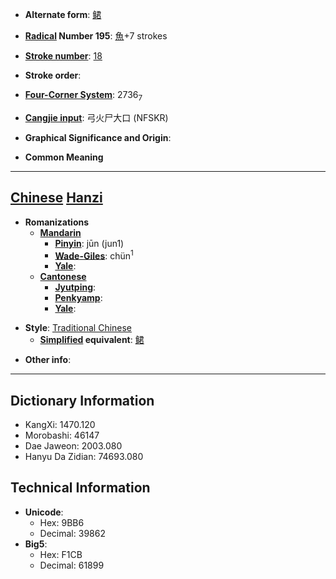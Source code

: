 * '''Alternate form''': [[鲪]]

* '''[[Wiktionary:Chinese radical index| Radical]] Number 195''': [[Wiktionary:Chinese radical index 魚|魚]]+7 strokes

* '''[[Wiktionary:Chinese total strokes index|Stroke number]]''': [[Wiktionary:Chinese total strokes index 18|18]]

* '''Stroke order''': 

* '''[[Wiktionary:Chinese four corner index|Four-Corner System]]''': 2736<sub>7</sub>

* '''[[Wiktionary:Chinese Cangjie index|Cangjie input]]''': 弓火尸大口 (NFSKR)

* '''Graphical Significance and Origin''': 

* '''Common Meaning'''

----

== [[Chinese]] [[Hanzi]] ==

* '''Romanizations'''
** '''[[Mandarin]]'''
*** '''[[Pinyin]]''': jūn (jun1)
*** '''[[Wade-Giles]]''': chün<sup>1</sup>
*** '''[[Yale]]''': 
** '''[[Cantonese]]'''
*** '''[[Jyutping]]''':
*** '''[[Penkyamp]]''': 
*** '''[[Yale]]''': 

* '''Style''': [[Traditional Chinese]] 
** '''[[Simplified Chinese|Simplified]] equivalent''': [[鲪]]

* '''Other info''': 

----

== Dictionary Information ==

* KangXi: 1470.120
* Morobashi: 46147
* Dae Jaweon: 2003.080
* Hanyu Da Zidian: 74693.080

== Technical Information ==

* '''Unicode''':
** Hex: 9BB6
** Decimal: 39862
* '''Big5''':
** Hex: F1CB
** Decimal: 61899